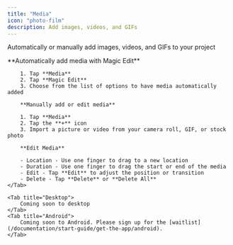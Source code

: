 ```yaml
---
title: "Media"
icon: "photo-film"
description: Add images, videos, and GIFs
---
```


Automatically or manually add images, videos, and GIFs to your project

<Tabs>
    <Tab title="iOS">
        **Automatically add media with Magic Edit**

        1. Tap **Media**
        2. Tap **Magic Edit**
        3. Choose from the list of options to have media automatically added

        **Manually add or edit media**

        1. Tap **Media**
        2. Tap the **+** icon
        3. Import a picture or video from your camera roll, GIF, or stock photo

        **Edit Media**

        - Location - Use one finger to drag to a new location
        - Duration - Use one finger to drag the start or end of the media
        - Edit - Tap **Edit** to adjust the position or transition
        - Delete - Tap **Delete** or **Delete All**
    </Tab>

    <Tab title="Desktop">
        Coming soon to desktop
    </Tab>
    <Tab title="Android">
        Coming soon to Android. Please sign up for the [waitlist](/documentation/start-guide/get-the-app/android).
    </Tab>
</Tabs>